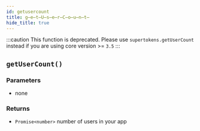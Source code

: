 ```yaml
---
id: getusercount
title: g̶e̶t̶U̶s̶e̶r̶C̶o̶u̶n̶t̶
hide_title: true
---
```


:::caution
This function is deprecated. Please use `supertokens.getUserCount` instead if you are using core version >= `3.5`
:::

## ``getUserCount()``

### Parameters
- none


### Returns
- ``Promise<number>`` number of users in your app